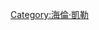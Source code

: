 {{Navbox
|name = Helen Keller
|image = [[File:Helen KellerA.jpg|100px|right]]
|title = [[海倫·凱勒]]
|state = {{{state|<includeonly>autocollapse</includeonly>}}}
|listclass = hlist

|group1 = 生活史
|list1 =
* [[Ivy Green]]
* [[阿拉巴馬州]][[塔斯坎比亚 (阿拉巴马州)|塔斯坎比亞]]
* [[勞拉·布里奇曼]]
* [[亞歷山大·格拉漢姆·貝爾]] 
* [[Charles W. Adams (Confederate general)|Charles W. Adams]]

|group2 = 參加學校
|list2=
* [[柏金斯啟明學校]]
* [[安·沙利文]]
* [[Wright-Humason School for the Deaf]]
* [[Horace Mann School for the Deaf and Hard of Hearing]]
* [[The Cambridge School of Weston]]
* [[拉德克利夫学院]]

|group3 = 相關基金會
|list3 =
* [[Helen Keller International]]
* [[美國公民自由聯盟]]
* [[Helen Keller Services for the Blind]]

|group4 = 相關作品
|list4 =
* "[[The Frost King]]"
* ''[[我的生活]]''
* ''[[Light in My Darkness]]''
* ''[[Deliverance (1919 film)|Deliverance]]''
* ''[[Helen Keller in Her Story]]''
* ''[[The Miracle Worker]]''
**[[The Miracle Worker (play)|play]]
**[[The Miracle Worker (1962 film)|1962 film]]
**[[The Miracle Worker (1979 film)|1979 film]]
**[[The Miracle Worker (2000 film)|2000 film]]
* ''[[The Miracle Continues]]''
* ''[[Black (2005 film)|Black]]''

|group5 = 相關事項
|list5 =
*  [[Helen Keller Day]]
* [[Helen Keller (Hlavka)|''Helen Keller'' (National Statuary Hall Collection)]]

|below = 
}}<noinclude>
{{collapsible option}}
[[Category:海倫·凱勒]]
</noinclude>